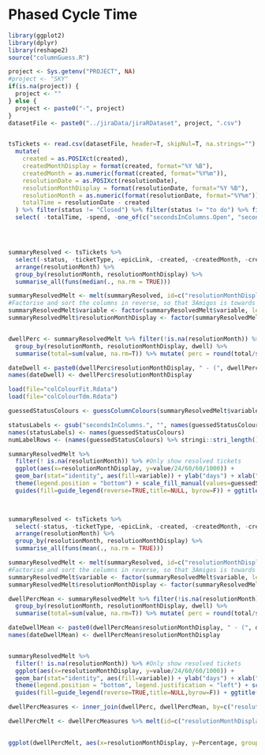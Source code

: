 # Phased Cycle Time

```r

library(ggplot2)
library(dplyr)
library(reshape2)
source("columnGuess.R")

```

```r
project <- Sys.getenv("PROJECT", NA)
#project <- "SKY"
if(is.na(project)) {
  project <- ""
} else { 
  project <- paste0("-", project)
}
datasetFile <- paste0("../jiraData/jiraRDataset", project, ".csv")


tsTickets <- read.csv(datasetFile, header=T, skipNul=T, na.strings="") %>%
  mutate(
    created = as.POSIXct(created), 
    createdMonthDisplay = format(created, format="%Y %B"),
    createdMonth = as.numeric(format(created, format="%Y%m")),
    resolutionDate = as.POSIXct(resolutionDate), 
    resolutionMonthDisplay = format(resolutionDate, format="%Y %B"),
    resolutionMonth = as.numeric(format(resolutionDate, format="%Y%m")),
    totalTime = resolutionDate - created
  ) %>% filter(status != "Closed") %>% filter(status != "to do") %>% filter(status != "open") %>% filter(ticketType != "Epic") %>%
  select( -totalTime, -spend, -one_of(c("secondsInColumns.Open", "secondsInColumns.New", "secondsInColumns.Next.Up", "secondsInColumns.Backlog", "secondsInColumns.Work.Backlog", "secondsInColumns.Resolved", "secondsInColumns.Reopened", "secondsInColumns.Closed", "secondsInColumns.Done", "secondsInColumns.Coming.Next"))) 




summaryResolved <- tsTickets %>% 
  select(-status, -ticketType, -epicLink, -created, -createdMonth, -createdMonthDisplay, -summary, -key, -resolution, -resolutionDate, -workType) %>% 
  arrange(resolutionMonth) %>%
  group_by(resolutionMonth, resolutionMonthDisplay) %>%
  summarise_all(funs(median(., na.rm = TRUE)))

summaryResolvedMelt <- melt(summaryResolved, id=c("resolutionMonthDisplay", "resolutionMonth")) %>% arrange(resolutionMonth)
#Factorise and sort the columns in reverse, so that 3Amigos is towards the left/bottom
summaryResolvedMelt$variable <- factor(summaryResolvedMelt$variable, levels = rev(levels(summaryResolvedMelt$variable)))
summaryResolvedMelt$resolutionMonthDisplay <- factor(summaryResolvedMelt[order(summaryResolvedMelt$resolutionMonth), "resolutionMonthDisplay"], levels=unique(summaryResolvedMelt[order(summaryResolvedMelt$resolutionMonth), "resolutionMonthDisplay"]))


dwellPerc <- summaryResolvedMelt %>% filter(!is.na(resolutionMonth)) %>% mutate( dwell = grepl(".done|.out|release.validation|Ready.For.", variable, ignore.case=T)) %>% 
  group_by(resolutionMonth, resolutionMonthDisplay, dwell) %>% 
  summarise(total=sum(value, na.rm=T)) %>% mutate( perc = round(total/sum(total)*100)) %>% filter(dwell) %>% select(resolutionMonth, resolutionMonthDisplay, perc)

dateDwell <- paste0(dwellPerc$resolutionMonthDisplay, " - (", dwellPerc$perc, "% dwell)")
names(dateDwell) <- dwellPerc$resolutionMonthDisplay

load(file="colColourFit.Rdata")
load(file="colColourTdm.Rdata")

guessedStatusColours <- guessColumnColours(summaryResolvedMelt$variable %>% unique(), colColourFit, colColourTdm)

statusLabels <- gsub("secondsInColumns.", "", names(guessedStatusColours))
names(statusLabels) <- names(guessedStatusColours)
numLabelRows <- (names(guessedStatusColours) %>% stringi::stri_length() %>% sum() / 130) %>% ceiling()

summaryResolvedMelt %>%
  filter(! is.na(resolutionMonth)) %>% #Only show resolved tickets
  ggplot(aes(x=resolutionMonthDisplay, y=value/24/60/60/1000)) + 
  geom_bar(stat="identity", aes(fill=variable)) + ylab("days") + xlab("month") +
  theme(legend.position = "bottom") + scale_fill_manual(values=guessedStatusColours, na.value="gray", labels=statusLabels, name="Column") + coord_flip() + scale_x_discrete(labels=dateDwell) + expand_limits(0) +
  guides(fill=guide_legend(reverse=TRUE,title=NULL, byrow=F)) + ggtitle("Median Phased Cycle Time - Resolved Date")

    

```

```r

summaryResolved <- tsTickets %>%
  select(-status, -ticketType, -epicLink, -created, -createdMonth, -createdMonthDisplay, -summary, -key, -resolution, -resolutionDate) %>%
  arrange(resolutionMonth) %>%
  group_by(resolutionMonth, resolutionMonthDisplay) %>%
  summarise_all(funs(mean(., na.rm = TRUE)))

summaryResolvedMelt <- melt(summaryResolved, id=c("resolutionMonthDisplay", "resolutionMonth")) %>% arrange(resolutionMonth)
#Factorise and sort the columns in reverse, so that 3Amigos is towards the left/bottom
summaryResolvedMelt$variable <- factor(summaryResolvedMelt$variable, levels = rev(levels(summaryResolvedMelt$variable)))
summaryResolvedMelt$resolutionMonthDisplay <- factor(summaryResolvedMelt[order(summaryResolvedMelt$resolutionMonth), "resolutionMonthDisplay"], levels=unique(summaryResolvedMelt[order(summaryResolvedMelt$resolutionMonth), "resolutionMonthDisplay"]))

dwellPercMean <- summaryResolvedMelt %>% filter(!is.na(resolutionMonth)) %>% mutate( dwell = grepl(".done|.out|release.validation|Ready.For.", variable, ignore.case=T)) %>% 
  group_by(resolutionMonth, resolutionMonthDisplay, dwell) %>% 
  summarise(total=sum(value, na.rm=T)) %>% mutate( perc = round(total/sum(total)*100)) %>% filter(dwell) %>% select(resolutionMonth, resolutionMonthDisplay, perc)

dateDwellMean <- paste0(dwellPercMean$resolutionMonthDisplay, " - (", dwellPercMean$perc, "% dwell)")
names(dateDwellMean) <- dwellPercMean$resolutionMonthDisplay


summaryResolvedMelt %>%
  filter(! is.na(resolutionMonth)) %>% #Only show resolved tickets
  ggplot(aes(x=resolutionMonthDisplay, y=value/24/60/60/1000)) +
  geom_bar(stat="identity", aes(fill=variable)) + ylab("days") + xlab("month") +
  theme(legend.position = "bottom", legend.justification = "left") + scale_fill_manual(values=guessedStatusColours, na.value="gray", labels=statusLabels, name="Column") + coord_flip() + scale_x_discrete(labels=dateDwellMean) +
  guides(fill=guide_legend(reverse=TRUE,title=NULL,byrow=F)) + ggtitle("Mean Phased Cycle Time - Resolved Date")
```

```r

dwellPercMeasures <- inner_join(dwellPerc, dwellPercMean, by=c("resolutionMonth", "resolutionMonthDisplay"), suffix = c(".median", ".mean"))

dwellPercMelt <- dwellPercMeasures %>% melt(id=c("resolutionMonthDisplay", "resolutionMonth"), value.name="Percentage", variable.name="Measure")

 
ggplot(dwellPercMelt, aes(x=resolutionMonthDisplay, y=Percentage, group=Measure, color=Measure)) + geom_line(linetype="dashed", alpha=0.5) + theme(axis.text.x = element_text(angle=60, hjust=1), legend.position = "bottom") + ggtitle("Percentage of time tickets spend in a 'dwell' column") + expand_limits(y=c(0,100)) + geom_smooth(se=F, method="loess")

```
